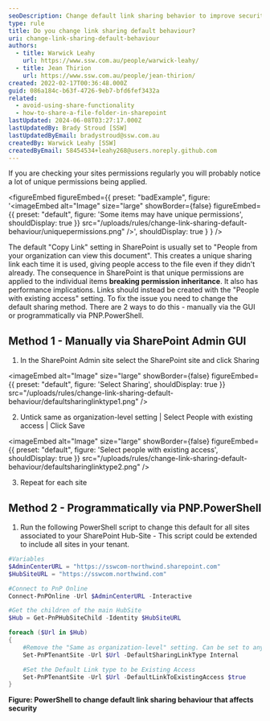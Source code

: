 ```yaml
---
seoDescription: Change default link sharing behavior to improve security and permission inheritance in SharePoint sites by setting "People with existing access" as the default.
type: rule
title: Do you change link sharing default behaviour?
uri: change-link-sharing-default-behaviour
authors:
  - title: Warwick Leahy
    url: https://www.ssw.com.au/people/warwick-leahy/
  - title: Jean Thirion
    url: https://www.ssw.com.au/people/jean-thirion/
created: 2022-02-17T00:36:48.000Z
guid: 086a184c-b63f-4726-9eb7-bfd6fef3432a
related:
  - avoid-using-share-functionality
  - how-to-share-a-file-folder-in-sharepoint
lastUpdated: 2024-06-08T03:27:17.000Z
lastUpdatedBy: Brady Stroud [SSW]
lastUpdatedByEmail: bradystroud@ssw.com.au
createdBy: Warwick Leahy [SSW]
createdByEmail: 58454534+leahy268@users.noreply.github.com
---
```


If you are checking your sites permissions regularly you will probably notice a lot of unique permissions being applied.

<figureEmbed figureEmbed={{
  preset: "badExample",
  figure: '<imageEmbed
  alt="Image"
  size="large"
  showBorder={false}
  figureEmbed={{
    preset: "default",
    figure: \'Some items may have unique permissions\',
    shouldDisplay: true
  }}
  src="/uploads/rules/change-link-sharing-default-behaviour/uniquepermissions.png"
/>',
  shouldDisplay: true
} } />


The default "Copy Link" setting in SharePoint is usually set to "People from your organization can view this document". This creates a unique sharing link each time it is used, giving people access to the file even if they didn't already.
The consequence in SharePoint is that unique permissions are applied to the individual items **breaking permission inheritance**. It also has performance implications. Links should instead be created with the "People with existing access" setting.
To fix the issue you need to change the default sharing method. There are 2 ways to do this - manually via the GUI or programmatically via PNP.PowerShell.

## Method 1 - Manually via SharePoint Admin GUI

1. In the SharePoint Admin site select the SharePoint site and click Sharing
   
<imageEmbed
  alt="Image"
  size="large"
  showBorder={false}
  figureEmbed={{
    preset: "default",
    figure: 'Select Sharing',
    shouldDisplay: true
  }}
  src="/uploads/rules/change-link-sharing-default-behaviour/defaultsharinglinktype1.png"
/>

2. Untick same as organization-level setting | Select People with existing access | Click Save
   
<imageEmbed
  alt="Image"
  size="large"
  showBorder={false}
  figureEmbed={{
    preset: "default",
    figure: 'Select people with existing access',
    shouldDisplay: true
  }}
  src="/uploads/rules/change-link-sharing-default-behaviour/defaultsharinglinktype2.png"
/>

3. Repeat for each site

## Method 2 - Programmatically via PNP.PowerShell

1. Run the following PowerShell script to change this default for all sites associated to your SharePoint Hub-Site - This script could be extended to include all sites in your tenant.

```powershell
#Variables
$AdminCenterURL = "https://sswcom-northwind.sharepoint.com"
$HubSiteURL = "https://sswcom.northwind.com"

#Connect to PnP Online
Connect-PnPOnline -Url $AdminCenterURL -Interactive

#Get the children of the main HubSite
$Hub = Get-PnPHubSiteChild -Identity $HubSiteURL

foreach ($Url in $Hub)
{
    #Remove the "Same as organization-level" setting. Can be set to anything Internal, None or Direct.
    Set-PnPTenantSite -Url $Url -DefaultSharingLinkType Internal

    #Set the Default Link type to be Existing Access
    Set-PnPTenantSite -Url $Url -DefaultLinkToExistingAccess $true
}
```

**Figure: PowerShell to change default link sharing behaviour that affects security**
